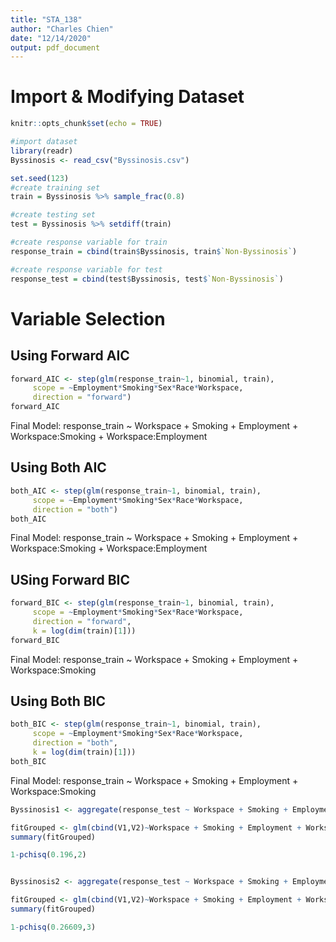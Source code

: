 ```yaml
---
title: "STA_138"
author: "Charles Chien"
date: "12/14/2020"
output: pdf_document
---
```


# Import & Modifying Dataset
```r
knitr::opts_chunk$set(echo = TRUE)

#import dataset
library(readr)
Byssinosis <- read_csv("Byssinosis.csv")

set.seed(123)
#create training set
train = Byssinosis %>% sample_frac(0.8)

#create testing set
test = Byssinosis %>% setdiff(train)

#create response variable for train
response_train = cbind(train$Byssinosis, train$`Non-Byssinosis`)

#create response variable for test
response_test = cbind(test$Byssinosis, test$`Non-Byssinosis`)

```

# Variable Selection

## Using Forward AIC
```r
forward_AIC <- step(glm(response_train~1, binomial, train),
     scope = ~Employment*Smoking*Sex*Race*Workspace,
     direction = "forward")
forward_AIC
```

Final Model: response_train ~ Workspace + Smoking + Employment + Workspace:Smoking + Workspace:Employment

## Using Both AIC
```r
both_AIC <- step(glm(response_train~1, binomial, train),
     scope = ~Employment*Smoking*Sex*Race*Workspace,
     direction = "both")
both_AIC
```

Final Model: response_train ~ Workspace + Smoking + Employment + Workspace:Smoking + Workspace:Employment

## USing Forward BIC
```r
forward_BIC <- step(glm(response_train~1, binomial, train),
     scope = ~Employment*Smoking*Sex*Race*Workspace,
     direction = "forward",
     k = log(dim(train)[1]))
forward_BIC
```

Final Model: response_train ~ Workspace + Smoking + Employment + Workspace:Smoking

## Using Both BIC
```r
both_BIC <- step(glm(response_train~1, binomial, train),
     scope = ~Employment*Smoking*Sex*Race*Workspace,
     direction = "both",
     k = log(dim(train)[1]))
both_BIC
```

Final Model: response_train ~ Workspace + Smoking + Employment + Workspace:Smoking


```r
Byssinosis1 <- aggregate(response_test ~ Workspace + Smoking + Employment + Workspace:Smoking + Workspace:Employment,FUN = sum, data = test)

fitGrouped <- glm(cbind(V1,V2)~Workspace + Smoking + Employment + Workspace:Smoking + Workspace:Employment, binomial, Byssinosis1)
summary(fitGrouped)

1-pchisq(0.196,2)


Byssinosis2 <- aggregate(response_test ~ Workspace + Smoking + Employment + Workspace:Smoking,FUN = sum, data = test)

fitGrouped <- glm(cbind(V1,V2)~Workspace + Smoking + Employment + Workspace:Smoking, binomial, Byssinosis2)
summary(fitGrouped)

1-pchisq(0.26609,3)
```
